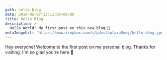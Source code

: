 ```yaml
---
path: hello-blog
date: 2019-05-07T13:11:05+00:00
title: Hello Blog
description: >-
  Hello World! My first post on this new blog 🥇
metaImageUrl: "https://www.dropbox.com/s/pdcslbptaxo5wwj/hello-blog.jpg?raw=1"
---
```


Hey everyone! Welcome to the first post on my personal blog. Thanks for visiting, I'm so glad you're here 🤗
